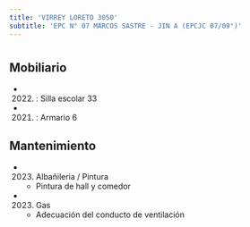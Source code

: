 ```yaml
---
title: 'VIRREY LORETO 3050'
subtitle: 'EPC N° 07 MARCOS SASTRE - JIN A (EPCJC 07/09°)'
---
```


#


## Mobiliario

*  (2022) : Silla escolar 33 

*  (2021) : Armario 6 





## Mantenimiento

*  (2023) Albañileria / Pintura 
    + Pintura de hall y comedor

*  (2023) Gas 
    + Adecuación del conducto de ventilación



